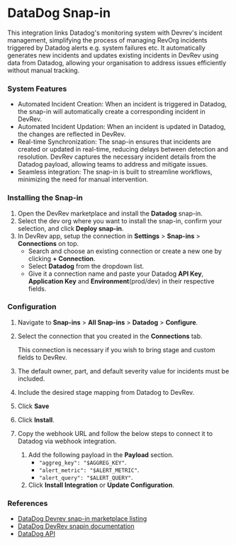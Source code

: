 # DataDog Snap-in

This integration links Datadog's monitoring system with Devrev's incident management, simplifying the process of managing RevOrg incidents triggered by Datadog alerts e.g. system failures etc. It automatically generates new incidents and updates existing incidents in DevRev using data from Datadog, allowing your organisation to address issues efficiently without manual tracking.

### System Features

- Automated Incident Creation: When an incident is triggered in Datadog, the snap-in will automatically create a corresponding incident in DevRev.
- Automated Incident Updation: When an incident is updated in Datadog, the changes are reflected in DevRev.
- Real-time Synchronization: The snap-in ensures that incidents are created or updated in real-time, reducing delays between detection and resolution. DevRev captures the necessary incident details from the Datadog payload, allowing teams to address and mitigate issues.
- Seamless integration: The snap-in is built to streamline workflows, minimizing the need for manual intervention.

### Installing the Snap-in

1. Open the DevRev marketplace and install the **Datadog** snap-in.
2. Select the dev org where you want to install the snap-in, confirm your
selection, and click **Deploy snap-in**.
3. In DevRev app, setup the connection in **Settings** > **Snap-ins** >
**Connections** on top.
    - Search and choose an existing connection or create a new one by clicking
    **+ Connection**.
    - Select **Datadog** from the dropdown list.
    - Give it a connection name and paste your Datadog **API Key**, **Application
    Key** and **Environment**(prod/dev) in their respective fields.

### Configuration

1. Navigate to **Snap-ins** > **All Snap-ins** > **Datadog** > **Configure**.
2. Select the connection that you created in the **Connections** tab.
    
    This connection is necessary if you wish to bring stage and custom fields to DevRev.
    
3. The default owner, part, and default severity value for incidents must be included.
4. Include the desired stage mapping from Datadog to DevRev.
5. Click **Save**
6. Click **Install**.
7. Copy the webhook URL and follow the below steps to connect it to Datadog via webhook integration.
    1. Add the following payload in the **Payload** section.
        - `"aggreg_key": "$AGGREG_KEY"`.
        - `"alert_metric": "$ALERT_METRIC"`.
        - `"alert_query": "$ALERT_QUERY"`.
    2. Click **Install Integration** or **Update Configuration**.

### References

- [DataDog Devrev snap-in marketplace listing](https://marketplace.devrev.ai/datadog-snapin)
- [DataDog DevRev snapin documentation](https://devrev.ai/docs/integrations/datadog)
- [DataDog API](https://docs.datadoghq.com/api/latest/)